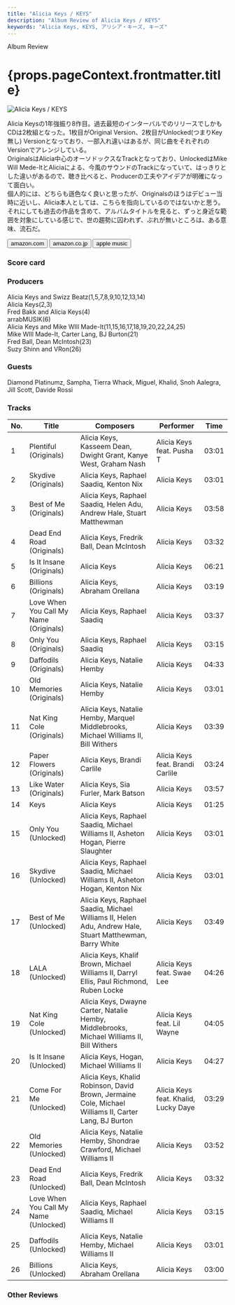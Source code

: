 ```yaml
---
title: "Alicia Keys / KEYS"
description: "Album Review of Alicia Keys / KEYS"
keywords: "Alicia Keys, KEYS, アリシア・キーズ, キーズ"
---
```






<p className="largeP">Album Review</p>
<h1 className="h1--no--margin">{props.pageContext.frontmatter.title}</h1>

<Row className="image-card-group">
	<Column colMd={"3"} colLg={"4"} noGutterMdLeft="">
    <ImageCard>

![Alicia Keys / KEYS](../../images/cd/aliciakeys8L.jpg)

</ImageCard>
	</Column>
	<Column colMd={"4"} colLg={"8"} noGutterMdLeft="">
	<p>
	  Alicia Keysの1年強振り8作目。過去最短のインターバルでのリリースでしかもCDは2枚組となった。1枚目がOriginal Version、2枚目がUnlocked(つまりKey無し) Versionとなっており、一部入れ違いはあるが、同じ曲をそれぞれのVersionでアレンジしている。
    <br/>OriginalsはAlicia中心のオーソドックスなTrackとなっており、UnlockedはMike Will Mede-ItとAliciaによる、今風のサウンドのTrackになっていて、はっきりとした違いがあるので、聴き比べると、Producerの工夫やアイデアが明確になって面白い。
    <br/>個人的には、どちらも遜色なく良いと思ったが、Originalsのほうはデビュー当時に近いし、Alicia本人としては、こちらを指向しているのではないかと思う。
    <br/>それにしても過去の作品を含めて、アルバムタイトルを見ると、ずっと身近な範囲を対象にしている感じで、世の趨勢に囚われず、ぶれが無いところは、ある意味、流石だ。
  </p>
  <div>
	  <Button className="button-right-mergin" href="https://amzn.to/3w3N8Ol" kind="primary" size="small" renderIcon={ArrowUpRight24}>
      amazon.com
    </Button>
    <Button className="button-right-mergin" href="https://amzn.to/3LPSkMD" kind="secondary" size="small" renderIcon={ArrowUpRight24}>
      amazon.co.jp
    </Button>
    <Button className="button-right-mergin" href="https://apple.co/3kJVwNH" kind="tertiary" size="small" renderIcon={ArrowUpRight24}>
      apple music
    </Button>
    <AdvJS2/>
	</div>
	</Column>
</Row>
<Row >
  <Column colMd={"4"} colLg={"4"} noGutterMdLeft="">
    <div>
      <h3>Score card</h3>
	    <SliderJS1 value="5" />
      <SliderJS2 value="1" />
	    <SliderJS3 value="1" />
      <SliderJS4 value="9" />
    </div>
  </Column>
  <Column colMd={"4"} colLg={"8"} noGutterMdLeft="">
    <div>
      <h3>Producers</h3>
      <p>
        Alicia Keys and Swizz Beatz(1,5,7,8,9,10,12,13,14)
        <br/>Alicia Keys(2,3)
        <br/>Fred Bakk and Alicia Keys(4)
        <br/>arrabMUSIK(6)
        <br/>Alicia Keys and Mike WIll Made-It(11,15,16,17,18,19,20,22,24,25)
        <br/>Mike WIll Made-It, Carter Lang, BJ Burton(21)
        <br/>Fred Ball, Dean McIntosh(23)
        <br/>Suzy Shinn and VRon(26)
      </p>
      <h3>Guests</h3>
      <p>
        Diamond Platinumz, Sampha, Tierra Whack, Miguel, Khalid, Snoh Aalegra, Jill Scott, Davide Rossi
      </p>
    </div>
  </Column>
</Row>

<h3>Tracks</h3>

| No. | Title                                  | Composers                                                                                                | Performer                            | Time  |
| --- | -------------------------------------- | -------------------------------------------------------------------------------------------------------- | ------------------------------------ | ----- |
| 1   | Plentiful (Originals)                  | Alicia Keys, Kasseem Dean, Dwight Grant, Kanye West, Graham Nash                                         | Alicia Keys feat. Pusha T            | 03:01 |
| 2   | Skydive (Originals)                    | Alicia Keys, Raphael Saadiq, Kenton Nix                                                                  | Alicia Keys                          | 03:01 |
| 3   | Best of Me (Originals)                 | Alicia Keys, Raphael Saadiq, Helen Adu, Andrew Hale, Stuart Matthewman                                   | Alicia Keys                          | 03:58 |
| 4   | Dead End Road (Originals)              | Alicia Keys, Fredrik Ball, Dean McIntosh                                                                 | Alicia Keys                          | 03:32 |
| 5   | Is It Insane (Originals)               | Alicia Keys                                                                                              | Alicia Keys                          | 06:21 |
| 6   | Billions (Originals)                   | Alicia Keys, Abraham Orellana                                                                            | Alicia Keys                          | 03:19 |
| 7   | Love When You Call My Name (Originals) | Alicia Keys, Raphael Saadiq                                                                              | Alicia Keys                          | 03:37 |
| 8   | Only You (Originals)                   | Alicia Keys, Raphael Saadiq                                                                              | Alicia Keys                          | 03:15 |
| 9   | Daffodils (Originals)                  | Alicia Keys, Natalie Hemby                                                                               | Alicia Keys                          | 04:33 |
| 10  | Old Memories (Originals)               | Alicia Keys, Natalie Hemby                                                                               | Alicia Keys                          | 03:01 |
| 11  | Nat King Cole (Originals)              | Alicia Keys, Natalie Hemby, Marquel Middlebrooks, Michael Williams II, Bill Withers                      | Alicia Keys                          | 03:39 |
| 12  | Paper Flowers (Originals)              | Alicia Keys, Brandi Carlile                                                                              | Alicia Keys feat. Brandi Carlile     | 03:24 |
| 13  | Like Water (Originals)                 | Alicia Keys, Sia Furler, Mark Batson                                                                     | Alicia Keys                          | 03:57 |
| 14  | Keys                                   | Alicia Keys                                                                                              | Alicia Keys                          | 01:25 |
| 15  | Only You (Unlocked)                    | Alicia Keys, Raphael Saadiq, Michael Williams II, Asheton Hogan, Pierre Slaughter                        | Alicia Keys                          | 03:01 |
| 16  | Skydive (Unlocked)                     | Alicia Keys, Raphael Saadiq, Michael Williams II, Asheton Hogan, Kenton Nix                              | Alicia Keys                          | 03:01 |
| 17  | Best of Me (Unlocked)                  | Alicia Keys, Raphael Saadiq, Michael Williams II, Helen Adu, Andrew Hale, Stuart Matthewman, Barry White | Alicia Keys                          | 03:49 |
| 18  | LALA (Unlocked)                        | Alicia Keys, Khalif Brown, Michael Williams II, Darryl Ellis, Paul Richmond, Ruben Locke                 | Alicia Keys feat. Swae Lee           | 04:26 |
| 19  | Nat King Cole (Unlocked)               | Alicia Keys, Dwayne Carter, Natalie Hemby, Middlebrooks, Michael Williams II, Bill Withers               | Alicia Keys feat. Lil Wayne          | 04:05 |
| 20  | Is It Insane (Unlocked)                | Alicia Keys, Hogan, Michael Williams II                                                                  | Alicia Keys                          | 04:27 |
| 21  | Come For Me (Unlocked)                 | Alicia Keys, Khalid Robinson, David Brown, Jermaine Cole, Michael Williams II, Carter Lang, BJ Burton    | Alicia Keys feat. Khalid, Lucky Daye | 03:29 |
| 22  | Old Memories (Unlocked)                | Alicia Keys, Natalie Hemby, Shondrae Crawford, Michael Williams II                                       | Alicia Keys                          | 03:52 |
| 23  | Dead End Road (Unlocked)               | Alicia Keys, Fredrik Ball, Dean McIntosh                                                                 | Alicia Keys                          | 03:32 |
| 24  | Love When You Call My Name (Unlocked)  | Alicia Keys, Raphael Saadiq, Michael Williams II                                                         | Alicia Keys                          | 03:15 |
| 25  | Daffodils (Unlocked)                   | Alicia Keys, Natalie Hemby, Michael Williams II                                                          | Alicia Keys                          | 03:01 |
| 26  | Billions (Unlocked)                    | Alicia Keys, Abraham Orellana                                                                            | Alicia Keys                          | 03:00 |

<h3>Other Reviews</h3>

<Row>
  <Column colMd={3} colLg={3} noGutterMdLeft>
    <Review1 />
  </Column>
  <Column colMd={3} colLg={3} noGutterMdLeft>
    <Review2 />
  </Column>
</Row>

<AdvJS3 />
